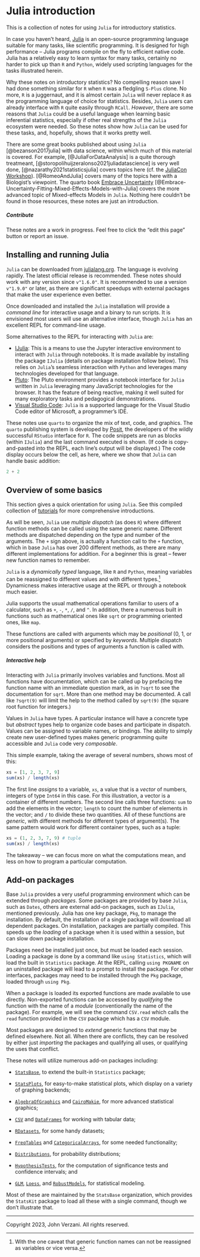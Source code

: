 # Julia introduction

This is a collection of notes for using `Julia` for introductory statistics.

In case you haven't heard, [Julia](https://julialang.org/) is an open-source programming language suitable for many tasks, like scientific programming. It is designed for high performance -- Julia programs compile on the fly to efficient native code. Julia has a relatively easy to learn syntax for many tasks, certainly no harder to pick up than `R` and `Python`, widely used scripting languages for the tasks illustrated herein.

Why these notes on introductory statistics? No compelling reason save I had done something similar for `R` when `R` was a fledgling `S-Plus` clone. No more, `R` is a juggernaut, and it is almost certain `Julia` will never replace `R` as the programming language of choice for statistics. Besides, `Julia` users can already interface with `R` quite easily through `RCall`. *However*, there are some reasons that `Julia` could be a useful language when learning basic inferential statistics, especially if other real strengths of the `Julia` ecosystem were needed. So these notes show how `Julia` can be used for these tasks, and, hopefully, shows that it works pretty well.

There are some great books published about using `Julia` [@bezanson2017julia] with data
science, within which much of this material is covered. For example,
[@JuliaForDataAnalysis] is a quite thorough treatmeant,
[@storopolihuijzeralonso2021juliadatascience] is very well done,
[@nazarathy2021statisticsjulia] covers topics here (cf. the [JuliaCon
Workshop](https://www.youtube.com/watch?v=IlPoU5Yr2QI)).
[@RomeoAndJulia] covers many of the topics here with a Biologist's viewpoint.
The quarto book [Embrace Uncertainty](https://juliamixedmodels.github.io/EmbraceUncertainty/) [@Embrace-Uncertainty-Fitting-Mixed-Effects-Models-with-Julia] covers the more advanced topic of Mixed-effects Models in `Julia`. Nothing here couldn't be found in those resources, these notes are just an introduction.



::: {.callout-note}
##### Contribute
These notes are a work in progress. Feel free to click the "edit this page" button or report an issue.
:::

## Installing and running Julia

`Julia` can be downloaded from [julialang.org](https://julialang.org/). The language is evolving rapidly. The latest official release is recommended. These notes should work with any version since `v"1.6.0"`. It is recommended to use a version `v"1.9.0"` or later, as there are significant speedups with external packages that make the user experience even better.

Once downloaded and installed the `Julia` installation will provide a *command line* for interactive usage and a binary to run scripts. It is envisioned most users will use an alternative interface, though `Julia` has an excellent REPL for command-line usage.

Some alternatives to the REPL for interacting with `Julia` are:

* [IJulia](https://github.com/JuliaLang/IJulia.jl): This is a means to use the Jupyter interactive environment to interact with `Julia` through notebooks. It is made available by installing the package `IJulia` (details on package installation follow below). This relies on `Julia`'s seamless interaction with  `Python` and leverages many technologies developed for that language.
* [Pluto](https://githuhttps://plutojl.org/): The Pluto environment provides a notebook interface for `Julia` written in `Julia` leveraging many JavaScript technologies for the browser. It has the feature of being reactive, making it well suited for many exploratory tasks and pedagogical demonstrations.
* [Visual Studio Code](https://www.julia-vscode.org/): `Julia` is a supported language for the Visual Studio Code editor of Microsoft, a programmer's IDE.

These notes use `quarto` to organize the mix of text, code, and graphics. The `quarto` publishing system is developed by [Posit](https://posit.co/), the developers of the wildly successful `RStudio` interface for `R`. The code snippets are run as blocks (within `IJulia`) and the last command executed is shown. (If code is copy-and-pasted into the REPL, each line's output will be displayed.) The code display occurs below the cell, as here, where we show that `Julia` can handle basic addition:

```julia
2 + 2
```


## Overview of some basics

This section gives a quick orientation for using `Julia`. See this compiled collection of [tutorials](https://julialang.org/learning/tutorials/) for more comprehensive introductions.

As will be seen, `Julia` use *multiple dispatch* (as does `R`) where different function methods can be called using the same generic name. Different methods are dispatched depending on the type and number of the arguments. The `+` sign above, is actually a function call to the `+` function, which in base `Julia` has over 200 different methods, as there are many different implementations for addition. For a beginner this is great -- fewer new function names to remember.

`Julia` is a *dynamically typed* language, like `R` and `Python`, meaning variables can be reassigned to different values and with different types.^[With the one caveat that generic function names can not be reassigned as variables or vice versa.] Dynamicness makes interactive usage at the REPL or through a notebook much easier.

Julia supports the usual mathematical operations familiar to users of a calculator, such as `+`, `-`, `*`, `/`, and `^`. In addition, there a numerous built in functions such as mathematical ones like `sqrt` or programming oriented ones, like `map`.

These functions are called with arguments which may be *positional* ($0$, $1,$ or more positional arguments) or specified by *keywords*. Multiple dispatch considers the  positions and types of arguments a function is called with.


::: {.callout-note}
##### Interactive help
Interacting with `Julia` primarily involves variables and functions. Most all functions have documentation, which can be called up by prefacing the function name with an immediate question mark, as in `?sqrt` to see the documentation for `sqrt`. More than one method may be documented. A call like `?sqrt(9)` will limit the help to the method called by `sqrt(9)` (the square root function for integers.)
:::

Values in `Julia` have types. A particular instance will have a concrete type but *abstract* types help to organize code bases and participate in dispatch. Values can be assigned to variable names, or bindings. The ability to simply create new user-defined types makes generic programming quite accessible and `Julia` code very *composable*.

This simple example, taking the average of several numbers, shows most of this:

```julia
xs = [1, 2, 3, 7, 9]
sum(xs) / length(xs)
```

The first line *assigns* to a variable, `xs`, a value that is a *vector* of numbers, integers of type `Int64` in this case. For this illustration, a vector is a container of different numbers. The second line calls three functions: `sum` to add the elements in the vector; `length` to count the number of elements in the vector; and `/` to divide these two quantities. All of these functions are *generic*, with different methods for different types of argument(s). The same pattern would work for different container types, such as a tuple:

```julia
xs = (1, 2, 3, 7, 9) # tuple
sum(xs) / length(xs)
```

The takeaway -- we can focus more on what the computations mean, and less on how to program a particular computation.

## Add-on packages

Base `Julia` provides a very useful programming environment which can be extended through *packages*. Some packages are provided by base `Julia`, such as `Dates`, others are external add-on packages, such as `IJulia`, mentioned previously. Julia has one key package, `Pkg`, to manage the installation. By default, the installation of a single package will download all dependent packages. On installation, packages are partially compiled. This speeds up the *loading* of a package when it is used within a session, but can slow down package installation.

Packages need be installed just once, but must be loaded each session. Loading a package is done by a command like `using Statistics`, which will load the built in `Statistics`  package. At the REPL, calling `using PKGNAME` on an uninstalled package will lead to a prompt to install the package. For other interfaces, packages may need to be installed through the `Pkg` package, loaded through `using Pkg`.

When a package is loaded its exported functions are made available to use directly. Non-exported functions can be accessed by *qualifying* the function with the name of a *module* (conventionally the name of the package). For example, we will see the command `CSV.read` which calls the `read` function provided in the `CSV` package which has a `CSV` module.

Most packages are designed to *extend* generic functions that may be defined elsewhere. Not all. When there are conflicts, they can be resolved by either just *importing* the packages and qualifying all uses, or qualifying the uses that conflict.

These notes will utilize numerous add-on packages including:

* [`StatsBase`](https://github.com/JuliaStats/StatsBase.jl), to extend the built-in `Statistics` package;

* [`StatsPlots`](https://github.com/JuliaPlots/StatsPlots.jl), for easy-to-make statistical plots, which display on a variety of graphing backends;

* [`AlgebraOfGraphics`](https://github.com/MakieOrg/AlgebraOfGraphics.jl) and [`CairoMakie`](https://github.com/MakieOrg/AlgebraOfGraphics.jl), for more advanced statistical graphics;

* [`CSV`](https://github.com/JuliaData/CSV.jl) and [`DataFrames`](https://github.com/JuliaData/DataFrames.jl) for working with tabular data;

* [`RDatasets`](https://github.com/JuliaStats/RDatasets.jl), for some handy datasets;

* [`FreqTables`](https://github.com/nalimilan/FreqTables.jl) and [`CategoricalArrays`](https://github.com/JuliaData/CategoricalArrays.jl), for some needed functionality;

* [`Distributions`](https://github.com/JuliaStats/Distributions.jl), for probability distributions;

* [`HypothesisTests`](https://github.com/JuliaStats/HypothesisTests.jl), for the computation of significance tests and confidence intervals; and

* [`GLM`](https://github.com/JuliaStats/GLM.jl), [`Loess`](https://github.com/JuliaStats/Loess.jl), and [`RobustModels`](https://github.com/getzze/RobustModels.jl), for statistical modeling.

Most of these are maintained by the `StatsBase` organization, which provides the `StatsKit` package to load all these with a single command, though we don't illustrate that.

----

Copyright 2023, John Verzani. All rights reserved.
